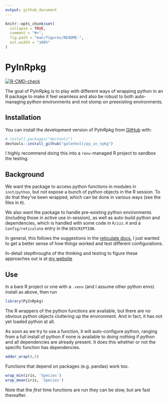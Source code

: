 ```yaml
---
output: github_document
---
```


<!-- README.md is generated from README.Rmd. Please edit that file -->

```r
knitr::opts_chunk$set(
  collapse = TRUE,
  comment = "#>",
  fig.path = "man/figures/README-",
  out.width = "100%"
)
```

# PyInRpkg

<!-- badges: start -->
[![R-CMD-check](https://github.com/galenholt/py_in_rpkg/actions/workflows/R-CMD-check.yaml/badge.svg)](https://github.com/galenholt/py_in_rpkg/actions/workflows/R-CMD-check.yaml)
<!-- badges: end -->

The goal of PyInRpkg is to play with different ways of wrapping python in an R package to make it feel seamless and also be robust to both auto-managing python environments and not stomp on preexisting environments.

## Installation

You can install the development version of PyInRpkg from [GitHub](https://github.com/) with:

``` r
# install.packages("devtools")
devtools::install_github("galenholt/py_in_rpkg")
```
I highly recommend doing this into a `renv`-managed R project to sandbox the testing.

## Background

We want the package to access python functions in modules in `inst/python`, but not expose a bunch of python objects in the R session. To do that they've been wrapped, which can be done in various ways (see the files in `R`).

We also want the package to handle pre-existing python environments (including those in active use in-session), as well as auto-build python and dependencies, which is handled with some code in `R/zzz.R` and a `Config/reticulate` entry in the `DESCRIPTION`.

In general, this follows the suggestions in the [reticulate docs](https://rstudio.github.io/reticulate/articles/python_dependencies.html), I just wanted to get a better sense of how things worked and test different configurations.

In-detail stepthroughs of the thinking and testing to figure these approaches out is at [my website](https://galenholt.github.io/RpyEnvs/py_in_rpkg.html)

## Use

In a bare R project or one with a `.venv` (and I assume other python envs) install as above, then run 

```r
library(PyInRpkg)
```

The R wrappers of the python functions are available, but there are no obvious python objects cluttering up the environment. And in fact, it has not yet loaded python at all.

As soon as we try to use a function, it will auto-configure python, ranging from a full install of python if none is available to doing nothing if python and all dependencies are already present. It does this whether or not the specific function has dependencies.

```r
adder_wrap(4,5)
```

Functions that depend on packages (e.g. pandas) work too.

```r
wrap_min(iris, 'Species') 
wrap_mean(iris, 'Species')
```

Note that the *first* time functions are run they can be slow, but are fast thereafter.

